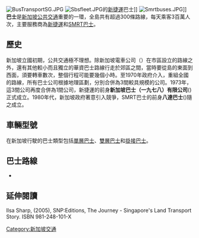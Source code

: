 {{Expand language|1=en|time=2020-08-09T15:03:48+08:00}}
{{about|新加坡的專利巴士服務|新加坡巴士(1978)有限公司|新捷運}}

[[File:BusTransportSG.JPG|thumb]]
[[File:Sbsfleet.JPG|thumb]]的[[新捷運|新捷運]]巴士]]
[[File:Smrtbuses.JPG|right]]]]
'''巴士'''是[[新加坡|新加坡]][[公共交通|公共交通]]重要的一環，全島共有超過300條路線，每天乘客3百萬人次，主要服務商為[[新捷運|新捷運]]和[[SMRT巴士|SMRT巴士]]。

==歷史==
新加坡立國初期，公共交通極不理想。除新加坡電車公司（{{lang|en|Singapore Traction Company}}）在市區設立的路線之外，還有其他較小而且獨立的華資巴士路線行走於郊區之間，當時要從島的東面到西面，須要轉車數次，整個行程可能要幾個小時。至1970年政府介入，重組全國的路線，所有巴士公司根據地理區劃，分別合併為3間較具規模的公司。1973年，這3間公司再度合併為1間公司，新捷運的前身'''新加坡巴士（一九七八）有限公司'''({{lang|en|Singapore Bus Service}})正式成立。1980年代，新加坡政府著意引入競爭，SMRT巴士的前身'''八達巴士'''({{lang|en|Trans-Island Bus Services}})隨之成立。

==車輛型號==
在新加坡行駛的巴士類型包括[[單層巴士|單層巴士]]、[[雙層巴士|雙層巴士]]和[[掛接巴士|掛接巴士]]。

==巴士路線==
* {{link-en|新加坡巴士路線列表|List of bus routes in Singapore}}

==延伸閱讀==
Ilsa Sharp, (2005), SNP:Editions, The Journey - Singapore's Land Transport Story. ISBN 981-248-101-X

[[Category:新加坡交通|Category:新加坡交通]]